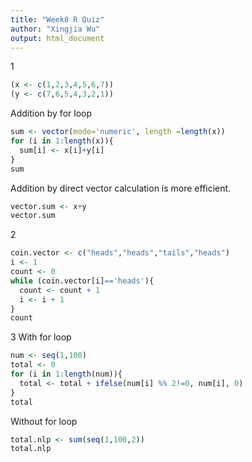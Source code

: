 ```yaml
---
title: "Week8 R Quiz"
author: "Xingjia Wu"
output: html_document
---
```


1

```r
(x <- c(1,2,3,4,5,6,7))
(y <- c(7,6,5,4,3,2,1))
```

Addition by for loop

```r
sum <- vector(mode='numeric', length =length(x))
for (i in 1:length(x)){
  sum[i] <- x[i]+y[i]
}
sum
```

Addition by direct vector calculation is more efficient.
```r
vector.sum <- x+y
vector.sum
```

2
```r
coin.vector <- c("heads","heads","tails","heads")
i <- 1
count <- 0
while (coin.vector[i]=='heads'){
  count <- count + 1
  i <- i + 1
}
count 

```
3
With for loop
```r
num <- seq(1,100)
total <- 0
for (i in 1:length(num)){
  total <- total + ifelse(num[i] %% 2!=0, num[i], 0)
}
total
```
Without for loop
```r
total.nlp <- sum(seq(1,100,2))
total.nlp
```

